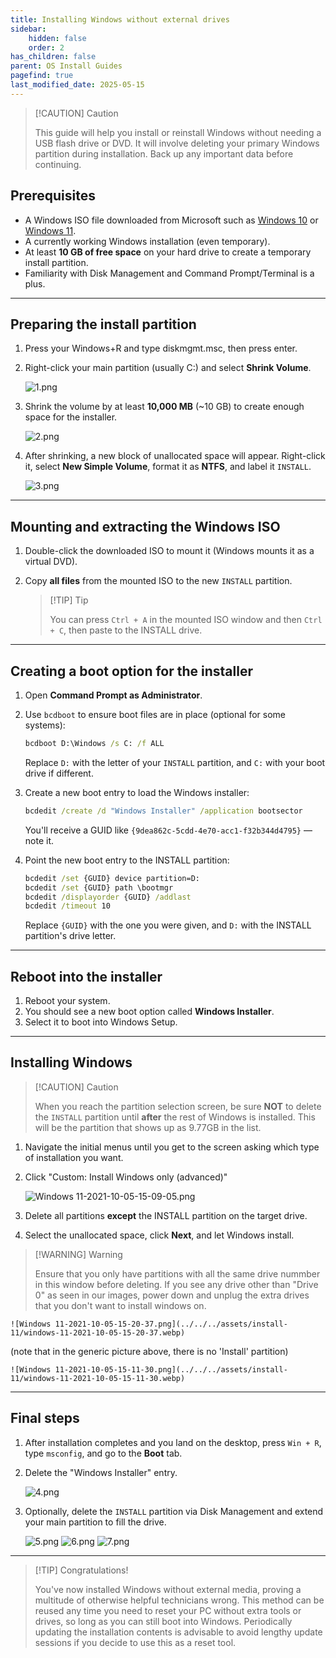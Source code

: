 ```yaml
---
title: Installing Windows without external drives
sidebar:
    hidden: false
    order: 2
has_children: false
parent: OS Install Guides
pagefind: true
last_modified_date: 2025-05-15
---
```


> [!CAUTION] Caution  
>
> This guide will help you install or reinstall Windows without needing a USB flash drive or DVD. It will involve deleting your primary Windows partition during installation. Back up any important data before continuing.

## Prerequisites

* A Windows ISO file downloaded from Microsoft such as [Windows 10](https://www.microsoft.com/software-download/windows10) or [Windows 11](https://www.microsoft.com/software-download/windows11).
* A currently working Windows installation (even temporary).
* At least **10 GB of free space** on your hard drive to create a temporary install partition.
* Familiarity with Disk Management and Command Prompt/Terminal is a plus.

---

## Preparing the install partition

1. Press your Windows+R and type diskmgmt.msc, then press enter.
2. Right-click your main partition (usually C:) and select **Shrink Volume**.

    ![1.png](../../../assets/windows-no-external/1.png)

3. Shrink the volume by at least **10,000 MB** (~10 GB) to create enough space for the installer.

    ![2.png](../../../assets/windows-no-external/2.png)

4. After shrinking, a new block of unallocated space will appear. Right-click it, select **New Simple Volume**, format it as **NTFS**, and label it `INSTALL`.

    ![3.png](../../../assets/windows-no-external/3.png)

---

## Mounting and extracting the Windows ISO

1. Double-click the downloaded ISO to mount it (Windows mounts it as a virtual DVD).
2. Copy **all files** from the mounted ISO to the new `INSTALL` partition.

    > [!TIP] Tip  
    >
    > You can press `Ctrl + A` in the mounted ISO window and then `Ctrl + C`, then paste to the INSTALL drive.

---

## Creating a boot option for the installer

1. Open **Command Prompt as Administrator**.
2. Use `bcdboot` to ensure boot files are in place (optional for some systems):

    ```cmd
    bcdboot D:\Windows /s C: /f ALL
    ```

    Replace `D:` with the letter of your `INSTALL` partition, and `C:` with your boot drive if different.

3. Create a new boot entry to load the Windows installer:

    ```cmd
    bcdedit /create /d "Windows Installer" /application bootsector
    ```

    You'll receive a GUID like `{9dea862c-5cdd-4e70-acc1-f32b344d4795}` — note it.

4. Point the new boot entry to the INSTALL partition:

    ```cmd
    bcdedit /set {GUID} device partition=D:
    bcdedit /set {GUID} path \bootmgr
    bcdedit /displayorder {GUID} /addlast
    bcdedit /timeout 10
    ```

    Replace `{GUID}` with the one you were given, and `D:` with the INSTALL partition's drive letter.

---

## Reboot into the installer

1. Reboot your system.
2. You should see a new boot option called **Windows Installer**.
3. Select it to boot into Windows Setup.


---

## Installing Windows

> [!CAUTION] Caution
>
> When you reach the partition selection screen, be sure **NOT** to delete the `INSTALL` partition until **after** the rest of Windows is installed. This will be the partition that shows up as 9.77GB in the list.

1. Navigate the initial menus until you get to the screen asking which type of installation you want.
2. Click "Custom: Install Windows only (advanced)"

     ![Windows 11-2021-10-05-15-09-05.png](../../../assets/install-11/windows-11-2021-10-05-15-09-05.webp)


3. Delete all partitions **except** the INSTALL partition on the target drive.
4. Select the unallocated space, click **Next**, and let Windows install.

> [!WARNING] Warning
>
> Ensure that you only have partitions with all the same drive nummber in this window before deleting. If you see any drive other than "Drive 0" as seen in our images, power down and unplug the extra drives that you don't want to install windows on.

    ![Windows 11-2021-10-05-15-20-37.png](../../../assets/install-11/windows-11-2021-10-05-15-20-37.webp)

(note that in the generic picture above, there is no 'Install' partition)

    ![Windows 11-2021-10-05-15-11-30.png](../../../assets/install-11/windows-11-2021-10-05-15-11-30.webp)


---

## Final steps

1. After installation completes and you land on the desktop, press `Win + R`, type `msconfig`, and go to the **Boot** tab.
2. Delete the "Windows Installer" entry.

    ![4.png](../../../assets/windows-no-external/4.png)

3. Optionally, delete the `INSTALL` partition via Disk Management and extend your main partition to fill the drive.

    ![5.png](../../../assets/windows-no-external/5.png)
    ![6.png](../../../assets/windows-no-external/6.png)
    ![7.png](../../../assets/windows-no-external/7.png)

---

> [!TIP] Congratulations!
>
> You've now installed Windows without external media, proving a multitude of otherwise helpful technicians wrong. This method can be reused any time you need to reset your PC without extra tools or drives, so long as you can still boot into Windows. Periodically updating the installation contents is advisable to avoid lengthy update sessions if you decide to use this as a reset tool.
